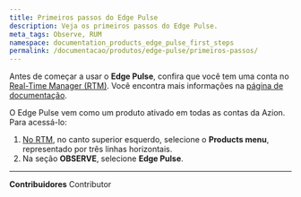 ```yaml
---
title: Primeiros passos do Edge Pulse
description: Veja os primeiros passos do Edge Pulse.
meta_tags: Observe, RUM
namespace: documentation_products_edge_pulse_first_steps
permalink: /documentacao/produtos/edge-pulse/primeiros-passos/
---
```


Antes de começar a usar o **Edge Pulse**, confira que você tem uma conta no [Real-Time Manager (RTM)](https://manager.azion.com/). Você encontra mais informações na [página de documentação](/pt-br/documentacao/produtos/gestao-de-contas/criar-conta/).

O Edge Pulse vem como um produto ativado em todas as contas da Azion. Para acessá-lo:

1. [No RTM](https://manager.azion.com/), no canto superior esquerdo, selecione o **Products menu**, representado por três linhas horizontais.
2. Na seção **OBSERVE**, selecione **Edge Pulse**.



---


**Contribuidores** <ContributorList>Contributor</ContributorList>
